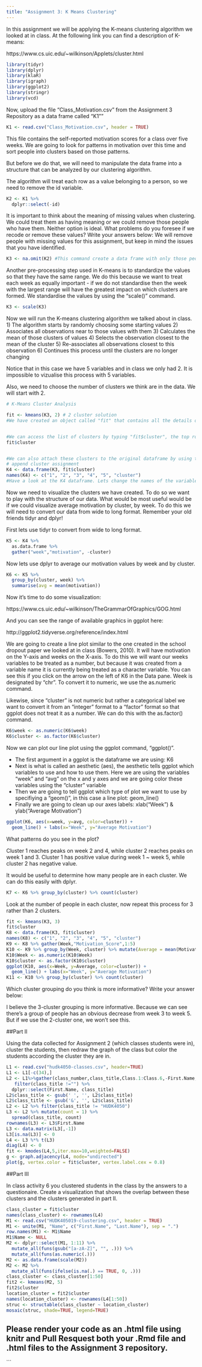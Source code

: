 ```yaml
---
title: "Assignment 3: K Means Clustering"
---
```


In this assignment we will be applying the K-means clustering algorithm we looked at in class. At the following link you can find a description of K-means:

https://www.cs.uic.edu/~wilkinson/Applets/cluster.html


```r
library(tidyr)
library(dplyr)
library(klaR)
library(igraph)
library(ggplot2)
library(stringr)
library(vcd)
```

Now, upload the file "Class_Motivation.csv" from the Assignment 3 Repository as a data frame called "K1""
```r

K1 <- read.csv("Class_Motivation.csv", header = TRUE)


```

This file contains the self-reported motivation scores for a class over five weeks. We are going to look for patterns in motivation over this time and sort people into clusters based on those patterns.

But before we do that, we will need to manipulate the data frame into a structure that can be analyzed by our clustering algorithm.

The algorithm will treat each row as a value belonging to a person, so we need to remove the id variable.

```r
K2 <- K1 %>%
  dplyr::select(-id)
```

It is important to think about the meaning of missing values when clustering. We could treat them as having meaning or we could remove those people who have them. Neither option is ideal. What problems do you foresee if we recode or remove these values? Write your answers below:
We will remove people with missing values for this assignment, but keep in mind the issues that you have identified.


```r

K3 <- na.omit(K2) #This command create a data frame with only those people with no missing values. It "omits" all rows with missing values, also known as a "listwise deletion". EG - It runs down the list deleting rows as it goes.

```

Another pre-processing step used in K-means is to standardize the values so that they have the same range. We do this because we want to treat each week as equally important - if we do not standardise then the week with the largest range will have the greatest impact on which clusters are formed. We standardise the values by using the "scale()" command.

```r

K3 <- scale(K3)

```


Now we will run the K-means clustering algorithm we talked about in class. 
1) The algorithm starts by randomly choosing some starting values 
2) Associates all observations near to those values with them
3) Calculates the mean of those clusters of values
4) Selects the observation closest to the mean of the cluster
5) Re-associates all observations closest to this observation
6) Continues this process until the clusters are no longer changing

Notice that in this case we have 5 variables and in class we only had 2. It is impossible to vizualise this process with 5 variables.

Also, we need to choose the number of clusters we think are in the data. We will start with 2.

```r
# K-Means Cluster Analysis

fit <- kmeans(K3, 2) # 2 cluster solution
#We have created an object called "fit" that contains all the details of our clustering including which observations belong to each cluster.


#We can access the list of clusters by typing "fit$cluster", the top row corresponds to the original order the rows were in. Notice we have deleted some rows.
fit$cluster


#We can also attach these clusters to the original dataframe by using the "data.frame" command to create a new data frame called K4.
# append cluster assignment
K4 <- data.frame(K3, fit$cluster)
names(K4) <- c("1", "2", "3", "4", "5", "cluster")
#Have a look at the K4 dataframe. Lets change the names of the variables to make it more convenient with the names() command.


```

Now we need to visualize the clusters we have created. To do so we want to play with the structure of our data. What would be most useful would be if we could visualize average motivation by cluster, by week. To do this we will need to convert our data from wide to long format. Remember your old friends tidyr and dplyr!

First lets use tidyr to convert from wide to long format.
```r
K5 <- K4 %>%
  as.data.frame %>%
  gather("week","motivation", -cluster)
```

Now lets use dplyr to average our motivation values by week and by cluster.

```r

K6 <- K5 %>%
  group_by(cluster, week) %>%
  summarise(avg = mean(motivation))

```

Now it's time to do some visualization: 

https://www.cs.uic.edu/~wilkinson/TheGrammarOfGraphics/GOG.html

And you can see the range of available graphics in ggplot here:

http://ggplot2.tidyverse.org/reference/index.html

We are going to create a line plot similar to the one created in the school dropout paper we looked at in class (Bowers, 2010). It will have motivation on the Y-axis and weeks on the X-axis. To do this we will want our weeks variables to be treated as a number, but because it was created from a variable name it is currently being treated as a character variable. You can see this if you click on the arrow on the left of K6 in the Data pane. Week is designated by "chr". To convert it to numeric, we use the as.numeric command. 

Likewise, since "cluster" is not numeric but rather a categorical label we want to convert it from an "integer" format to a "factor" format so that ggplot does not treat it as a number. We can do this with the as.factor() command.

```r
K6$week <- as.numeric(K6$week)
K6$cluster <- as.factor(K6$cluster)
```

Now we can plot our line plot using the ggplot command, "ggplot()".

- The first argument in a ggplot is the dataframe we are using: K6
- Next is what is called an aesthetic (aes), the aesthetic tells ggplot which variables to use and how to use them. Here we are using the variables "week" and "avg" on the x and y axes and we are going color these variables using the "cluster" variable
- Then we are going to tell ggplot which type of plot we want to use by specifiying a "geom()", in this case a line plot: geom_line()
- Finally we are going to clean up our axes labels: xlab("Week") & ylab("Average Motivation")

```r
ggplot(K6, aes(x=week, y=avg, color=cluster)) + 
  geom_line() + labs(x="Week", y="Average Motivation")
```

What patterns do you see in the plot?

Cluster 1 reaches peaks on week 2 and 4, while cluster 2 reaches peaks on week 1 and 3.
Cluster 1 has positive value during week 1 ~ week 5, while cluster 2 has negative value.

It would be useful to determine how many people are in each cluster. We can do this easily with dplyr.

```r
K7 <- K6 %>% group_by(cluster) %>% count(cluster)
```

Look at the number of people in each cluster, now repeat this process for 3 rather than 2 clusters. 

```r
fit <- kmeans(K3, 3)
fit$cluster
K8 <- data.frame(K3, fit$cluster)
names(K8) <- c("1", "2", "3", "4", "5", "cluster")
K9 <- K8 %>% gather(Week,"Motivation_Score",1:5)
K10 <- K9 %>% group_by(Week, cluster) %>% mutate(Average = mean(Motivation_Score))
K10$Week <- as.numeric(K10$Week)
K10$cluster <- as.factor(K10$cluster)
ggplot(K10, aes(x=Week, y=Average, color=cluster)) + 
  geom_line() + labs(x="Week", y="Average Motivation")
K11 <- K10 %>% group_by(cluster) %>% count(cluster)
```

Which cluster grouping do you think is more informative? Write your answer below:

I believe the 3-cluster grouping is more informative. Because we can see there's a group of people has an obvious decrease from week 3 to week 5. But if we use the 2-cluster one, we won't see this.


##Part II

Using the data collected for Assignment 2 (which classes students were in), cluster the students, then redraw the graph of the class but color the students according the cluster they are in.

```r
L1 <- read.csv("hudk4050-classes.csv", header=TRUE)
L1 <- L1[-c(34),]
L2 <- L1%>%gather(class_number,class_title,Class.1:Class.6,-First.Name,-Last.Name) %>%
   filter(class_title !="") %>%
  dplyr::select(First.Name, class_title)
L2$class_title <- gsub(' ', '', L2$class_title)
L2$class_title <- gsub('&', '', L2$class_title)
L2 <- L2 %>% filter(class_title != "HUDK4050")
L3 <- L2 %>% mutate(count = 1) %>%
  spread(class_title, count)
rownames(L3) <- L3$First.Name
L3 <- data.matrix(L3[,-1])
L3[is.na(L3)] <- 0
L4 <- L3 %*% t(L3)
diag(L4) <- 0
fit <- kmodes(L4,5,iter.max=10,weighted=FALSE)
g <- graph.adjacency(L4, mode="undirected")
plot(g, vertex.color = fit$cluster, vertex.label.cex = 0.8)

```
##Part III

In class activity 6 you clustered students in the class by the answers to a questionaire. Create a visualization that shows the overlap between these clusters and the clusters generated in part II.

```r
class_cluster = fit$cluster
names(class_cluster) <- rownames(L4)
M1 <- read.csv("HUDK405019-clustering.csv", header = TRUE)
M1 <- unite(M1, "Name", c("First.Name", "Last.Name"), sep = ".")
row.names(M1) <- M1$Name
M1$Name <- NULL
M2 <- dplyr::select(M1, 1:11) %>% 
  mutate_all(funs(gsub("[a-zA-Z]", "", .))) %>% 
  mutate_all(funs(as.numeric(.)))
M2 <- as.data.frame(scale(M2))
M2 <- M2 %>% 
  mutate_all(funs(ifelse(is.na(.) == TRUE, 0, .)))
class_cluster <- class_cluster[1:50]
fit2 <- kmeans(M2, 5) 
fit2$cluster
location_cluster = fit2$cluster
names(location_cluster) <- rownames(L4[1:50])
struc <- structable(class_cluster ~ location_cluster)
mosaic(struc, shade=TRUE, legend=TRUE)

```

## Please render your code as an .html file using knitr and Pull Resquest both your .Rmd file and .html files to the Assignment 3 repository.
```

